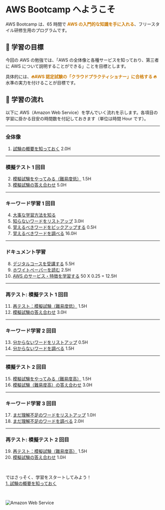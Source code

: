 # AWS Bootcamp へようこそ

AWS Bootcamp は、65 時間で <span style="font-weight:bold;color:#cc7a00;">AWS の入門的な知識を手に入れる</span>、フリースタイル研修生用のプログラムです。

## 🥇 学習の目標

今回の AWS の勉強では、「AWS の全体像と各種サービスを知っており、第三者に AWS について説明することができる」ことを目標とします。

具体的には、<span style="font-weight:bold;color:#cc7a00;">🔥AWS 認定試験の「クラウドプラクティショナー」に合格する 🔥</span>水準の実力を付けることが目標です。

## 🐹 学習の流れ

以下に AWS（Amazon Web Service）を学んでいく流れを示します。各項目の学習に掛かる目安の時間数を付記しておきます（単位は時間 Hour です）。

---

### 全体像

1. [試験の概要を知っておく](/overview/exam-overview) 2.0H

---

### 模擬テスト 1 回目

2. [模擬試験をやってみる（難易度低）](/1st-trial/try-low-difficulty) 1.5H
3. [模擬試験の答え合わせ](/1st-trial/check-answers-1st-trail) 5.0H

---

### キーワード学習 1 回目

4. [大事な学習方法を知る](/1st-learning-keywords/most-important-learning-ways)
5. [知らないワードをリストアップ](/1st-learning-keywords/make-list-unknown-keywords) 3.0H
6. [覚えるべきワードをピックアップする](/1st-learning-keywords/make-list-keywords-to-remember) 0.5H
7. [覚えるべきワードを調べる](/1st-learning-keywords/study-keywords-to-remember) 16.0H

---

### ドキュメント学習

8. [デジタルコースを受講する](/study-with-docs/take-digital-course) 5.5H
9. [ホワイトペーパーを読む](/study-with-docs/read-white-papers) 2.5H
10. [AWS のサービス・特徴を学習する](/study-with-docs/learn-aws-services) 50 X 0.25 = 12.5H

---

### 再テスト: 模擬テスト 1 回目

11. [再テスト：模擬試験（難易度低）](/1st-retrial/retry-low-difficulty) 1.5H
12. [模擬試験の答え合わせ](/1st-retrial/check-answers-retrial) 3.0H

---

### キーワード学習 2 回目

13. [分からないワードをリストアップ](/2nd-learning-keywords/make-list-keywords-you-dont-understand) 0.5H
14. [分からないワードを調べる](/2nd-learning-keywords/study-unknown-keywords) 1.5H

---

### 模擬テスト 2 回目

15. [模擬試験をやってみる（難易度高）](/2nd-trial/try-high-difficulty) 1.5H
16. [模擬試験（難易度高）の答え合わせ](/2nd-trial/check-answers-2nd-trail) 3.0H

---

### キーワード学習 3 回目

17. [まだ理解不足のワードをリストアップ](/3rd-learning-keywords/make-list-keywords-you-still-cant-understand) 1.0H
18. [まだ理解不足のワードを調べる](/3rd-learning-keywords/study-misunderstanding-keywords) 2.0H

---

### 再テスト: 模擬テスト 2 回目

19. [再テスト：模擬試験（難易度高）](/2nd-retrial/retry-high-difficulty) 1.5H
20. [模擬試験の答え合わせ](/2nd-retrial/check-answers-2nd-retrail) 1.0H

<br />

ではさっそく、学習をスタートしてみよう！  
[1. 試験の概要を知っておく](/overview/exam-overview)

<br />

![Amazon Web Service](/amazon-web-services.jpg)

<br />
